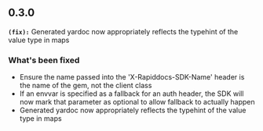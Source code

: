 ## 0.3.0
**`(fix):`** Generated yardoc now appropriately reflects the typehint of the value type in maps

### What's been fixed
- Ensure the name passed into the 'X-Rapiddocs-SDK-Name' header is the name of the gem, not the client class
- If an envvar is specified as a fallback for an auth header, the SDK will now mark that parameter as optional to allow fallback to actually happen
- Generated yardoc now appropriately reflects the typehint of the value type in maps

